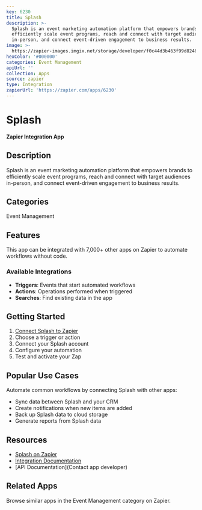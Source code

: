 ```yaml
---
key: 6230
title: Splash
description: >-
  Splash is an event marketing automation platform that empowers brands to
  efficiently scale event programs, reach and connect with target audiences
  in-person, and connect event-driven engagement to business results.
image: >-
  https://zapier-images.imgix.net/storage/developer/f0c44d3b463f99d8248e6f42ca51b916.png?auto=format%2Ccompress&ixlib=python-3.0.0&q=50
hexColor: '#000000'
categories: Event Management
apiUrl: ''
collection: Apps
source: zapier
type: Integration
zapierUrl: 'https://zapier.com/apps/6230'
---
```

# Splash

**Zapier Integration App**

## Description

Splash is an event marketing automation platform that empowers brands to efficiently scale event programs, reach and connect with target audiences in-person, and connect event-driven engagement to business results.

## Categories

Event Management

## Features

This app can be integrated with 7,000+ other apps on Zapier to automate workflows without code.

### Available Integrations

- **Triggers**: Events that start automated workflows
- **Actions**: Operations performed when triggered
- **Searches**: Find existing data in the app

## Getting Started

1. [Connect Splash to Zapier](https://zapier.com/apps/6230)
2. Choose a trigger or action
3. Connect your Splash account
4. Configure your automation
5. Test and activate your Zap

## Popular Use Cases

Automate common workflows by connecting Splash with other apps:

- Sync data between Splash and your CRM
- Create notifications when new items are added
- Back up Splash data to cloud storage
- Generate reports from Splash data

## Resources

- [Splash on Zapier](https://zapier.com/apps/6230)
- [Integration Documentation](https://zapier.com/apps/6230/integrations)
- [API Documentation](Contact app developer)

## Related Apps

Browse similar apps in the Event Management category on Zapier.
